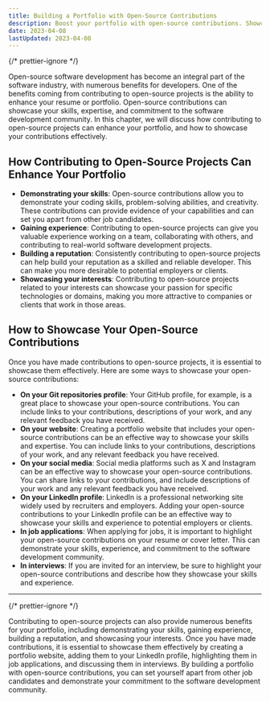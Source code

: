 ```yaml
---
title: Building a Portfolio with Open-Source Contributions
description: Boost your portfolio with open-source contributions. Showcase your skills, expertise and commitment. Learn how to highlight contributions effectively here.
date: 2023-04-08
lastUpdated: 2023-04-08
---
```


{/* prettier-ignore */}
<p class="lead">Open-source software development has become an integral part of the software industry, with numerous benefits for developers. One of the benefits coming from contributing to open-source projects is the ability to enhance your resume or portfolio. Open-source contributions can showcase your skills, expertise, and commitment to the software development community. In this chapter, we will discuss how contributing to open-source projects can enhance your portfolio, and how to showcase your contributions effectively.</p>

## How Contributing to Open-Source Projects Can Enhance Your Portfolio

- <strong>Demonstrating your skills</strong>: Open-source contributions allow you to demonstrate your coding skills,
  problem-solving abilities, and creativity. These contributions can provide evidence of your capabilities and can set
  you apart from other job candidates.
- <strong>Gaining experience</strong>: Contributing to open-source projects can give you valuable experience working on
  a team, collaborating with others, and contributing to real-world software development projects.
- <strong>Building a reputation</strong>: Consistently contributing to open-source projects can help build your
  reputation as a skilled and reliable developer. This can make you more desirable to potential employers or clients.
- <strong>Showcasing your interests</strong>: Contributing to open-source projects related to your interests can
  showcase your passion for specific technologies or domains, making you more attractive to companies or clients that
  work in those areas.

## How to Showcase Your Open-Source Contributions

Once you have made contributions to open-source projects, it is essential to showcase them effectively. Here are some ways to showcase your open-source contributions:

- <strong>On your Git repositories profile</strong>: Your GitHub profile, for example, is a great place to showcase your
  open-source contributions. You can include links to your contributions, descriptions of your work, and any relevant
  feedback you have received.
- <strong>On your website</strong>: Creating a portfolio website that includes your open-source contributions can be an
  effective way to showcase your skills and expertise. You can include links to your contributions, descriptions of your
  work, and any relevant feedback you have received.
- <strong>On your social media</strong>: Social media platforms such as X and Instagram can be an effective way to
  showcase your open-source contributions. You can share links to your contributions, and include descriptions of your
  work and any relevant feedback you have received.
- <strong>On your LinkedIn profile</strong>: LinkedIn is a professional networking site widely used by recruiters and
  employers. Adding your open-source contributions to your LinkedIn profile can be an effective way to showcase your
  skills and experience to potential employers or clients.
- <strong>In job applications</strong>: When applying for jobs, it is important to highlight your open-source
  contributions on your resume or cover letter. This can demonstrate your skills, experience, and commitment to the
  software development community.
- <strong>In interviews</strong>: If you are invited for an interview, be sure to highlight your open-source
  contributions and describe how they showcase your skills and experience.

---

{/* prettier-ignore */}
<p class="lead">Contributing to open-source projects can also provide numerous benefits for your portfolio, including demonstrating your skills, gaining experience, building a reputation, and showcasing your interests. Once you have made contributions, it is essential to showcase them effectively by creating a portfolio website, adding them to your LinkedIn profile, highlighting them in job applications, and discussing them in interviews. By building a portfolio with open-source contributions, you can set yourself apart from other job candidates and demonstrate your commitment to the software development community.</p>
